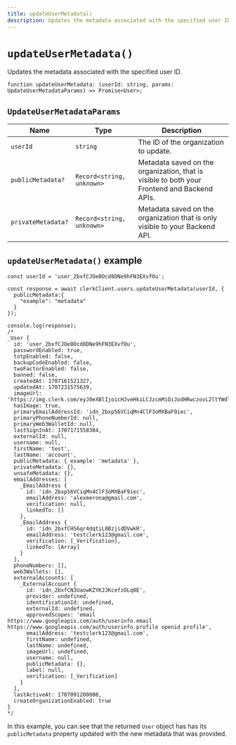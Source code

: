 ```yaml
---
title: updateUserMetadata()
description: Updates the metadata associated with the specified user ID.
---
```


# `updateUserMetadata()`

Updates the metadata associated with the specified user ID.

```tsx
function updateUserMetadata: (userId: string, params: UpdateUserMetadataParams) => Promise<User>;
```

## `UpdateUserMetadataParams`

| Name | Type	| Description |
| --- | --- | --- |
| `userId` | `string` | The ID of the organization to update. |
| `publicMetadata?` | `Record<string, unknown>` | Metadata saved on the organization, that is visible to both your Frontend and Backend APIs. |
| `privateMetadata?` | `Record<string, unknown>` | Metadata saved on the organization that is only visible to your Backend API. |

## `updateUserMetadata()` example

```tsx
const userId = 'user_2bxfCJOe0Ocd8DNe9hFN3EXvfOu';

const response = await clerkClient.users.updateUserMetadata(userId, {
  publicMetadata:{
    "example": "metadata"
  }
});

console.log(response);
/*
_User {
  id: 'user_2bxfCJOe0Ocd8DNe9hFN3EXvfOu',
  passwordEnabled: true,
  totpEnabled: false,
  backupCodeEnabled: false,
  twoFactorEnabled: false,
  banned: false,
  createdAt: 1707161521327,
  updatedAt: 1707231575639,
  imageUrl: 'https://img.clerk.com/eyJ0eXBlIjoicHJveHkiLCJzcmMiOiJodHRwczovL2ltYWdlcy5jbGVyay5kZXYvb2F1dGhfZ29vZ2xlL2ltZ18yYnhmQ0pqZ3Yzb21rMzNHU3lZTzJhWEFvc1AifQ',
  hasImage: true,
  primaryEmailAddressId: 'idn_2bxp56VCiqMn4ClF3oMXBaF9iec',
  primaryPhoneNumberId: null,
  primaryWeb3WalletId: null,
  lastSignInAt: 1707171558384,
  externalId: null,
  username: null,
  firstName: 'test',
  lastName: 'account',
  publicMetadata: { example: 'metadata' },
  privateMetadata: {},
  unsafeMetadata: {},
  emailAddresses: [
    _EmailAddress {
      id: 'idn_2bxp56VCiqMn4ClF3oMXBaF9iec',
      emailAddress: 'alexmerona@gmail.com',
      verification: null,
      linkedTo: []
    },
    _EmailAddress {
      id: 'idn_2bxfCHS6qr4dqtiL8BzjidDVwkR',
      emailAddress: 'testclerk123@gmail.com',
      verification: [_Verification],
      linkedTo: [Array]
    }
  ],
  phoneNumbers: [],
  web3Wallets: [],
  externalAccounts: [
    _ExternalAccount {
      id: 'idn_2bxfCN3UaowKZYKJJKcefzOLq0E',
      provider: undefined,
      identificationId: undefined,
      externalId: undefined,
      approvedScopes: 'email https://www.googleapis.com/auth/userinfo.email https://www.googleapis.com/auth/userinfo.profile openid profile',
      emailAddress: 'testclerk123@gmail.com',
      firstName: undefined,
      lastName: undefined,
      imageUrl: undefined,
      username: null,
      publicMetadata: {},
      label: null,
      verification: [_Verification]
    }
  ],
  lastActiveAt: 1707091200000,
  createOrganizationEnabled: true
}
*/
```

In this example, you can see that the returned `User` object has has its `publicMetadata` property updated with the new metadata that was provided.